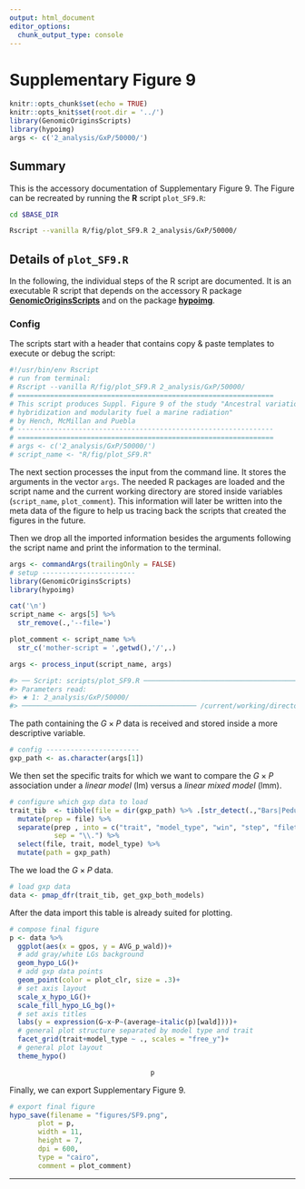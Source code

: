 ```yaml
---
output: html_document
editor_options:
  chunk_output_type: console
---
```

# Supplementary Figure 9

```r
knitr::opts_chunk$set(echo = TRUE)
knitr::opts_knit$set(root.dir = '../')
library(GenomicOriginsScripts)
library(hypoimg)
args <- c('2_analysis/GxP/50000/')
```

## Summary

This is the accessory documentation of Supplementary Figure 9.
The Figure can be recreated by running the **R** script `plot_SF9.R`:

```sh
cd $BASE_DIR

Rscript --vanilla R/fig/plot_SF9.R 2_analysis/GxP/50000/

```

## Details of `plot_SF9.R`

In the following, the individual steps of the R script are documented.
It is an executable R script that depends on the accessory R package [**GenomicOriginsScripts**](https://k-hench.github.io/GenomicOriginsScripts) and on the package [**hypoimg**](https://k-hench.github.io/hypoimg).

### Config

The scripts start with a header that contains copy & paste templates to execute or debug the script:

```r
#!/usr/bin/env Rscript
# run from terminal:
# Rscript --vanilla R/fig/plot_SF9.R 2_analysis/GxP/50000/
# ===============================================================
# This script produces Suppl. Figure 9 of the study "Ancestral variation,
# hybridization and modularity fuel a marine radiation"
# by Hench, McMillan and Puebla
# ---------------------------------------------------------------
# ===============================================================
# args <- c('2_analysis/GxP/50000/')
# script_name <- "R/fig/plot_SF9.R"
```

The next section processes the input from the command line.
It stores the arguments in the vector `args`.
The needed R packages are loaded and the script name and the current working directory are stored inside variables (`script_name`, `plot_comment`).
This information will later be written into the meta data of the figure to help us tracing back the scripts that created the figures in the future.

Then we drop all the imported information besides the arguments following the script name and print the information to the terminal.

```r
args <- commandArgs(trailingOnly = FALSE)
# setup -----------------------
library(GenomicOriginsScripts)
library(hypoimg)

cat('\n')
script_name <- args[5] %>%
  str_remove(.,'--file=')

plot_comment <- script_name %>%
  str_c('mother-script = ',getwd(),'/',.)

args <- process_input(script_name, args)
```

```r
#> ── Script: scripts/plot_SF9.R ────────────────────────────────────────────
#> Parameters read:
#> ★ 1: 2_analysis/GxP/50000/
#> ─────────────────────────────────────────── /current/working/directory ──
```

The path containing the $G \times P$ data is received and stored inside a more descriptive variable.

```r
# config -----------------------
gxp_path <- as.character(args[1])
```

We then set the specific traits for which we want to compare the $G \times P$ association under a *linear model* (lm) versus a *linear mixed model* (lmm).

```r
# configure which gxp data to load
trait_tib  <- tibble(file = dir(gxp_path) %>% .[str_detect(.,"Bars|Peduncle|Snout")]) %>%
  mutate(prep = file) %>%
  separate(prep , into = c("trait", "model_type", "win", "step", "filetype", "zip"),
           sep = "\\.") %>%
  select(file, trait, model_type) %>%
  mutate(path = gxp_path)
```

The we load the $G \times P$ data.

```r
# load gxp data
data <- pmap_dfr(trait_tib, get_gxp_both_models)
```

After the data import this table is already suited for plotting. 

```r
# compose final figure
p <- data %>%
  ggplot(aes(x = gpos, y = AVG_p_wald))+
  # add gray/white LGs background
  geom_hypo_LG()+
  # add gxp data points
  geom_point(color = plot_clr, size = .3)+
  # set axis layout
  scale_x_hypo_LG()+
  scale_fill_hypo_LG_bg()+
  # set axis titles
  labs(y = expression(G~x~P~(average~italic(p)[wald])))+
  # general plot structure separated by model type and trait
  facet_grid(trait+model_type ~ ., scales = "free_y")+
  # general plot layout
  theme_hypo()
```

<center>
```r
p
```
</center>

Finally, we can export Supplementary Figure 9.

```r
# export final figure
hypo_save(filename = "figures/SF9.png",
       plot = p,
       width = 11,
       height = 7,
       dpi = 600,
       type = "cairo",
       comment = plot_comment)
```

---
